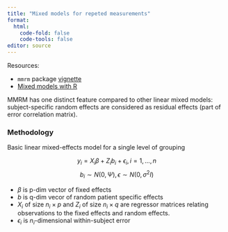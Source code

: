 ```yaml
---
title: "Mixed models for repeted measurements"
format: 
  html:
    code-fold: false
    code-tools: false
editor: source
---
```


Resources: 

* `mmrm` package [vignette](https://openpharma.github.io/mmrm/latest-tag/articles/methodological_introduction.html)
* [Mixed models with R](https://m-clark.github.io/mixed-models-with-R/random_intercepts.html)

MMRM has one distinct feature compared to other linear mixed models: subject-specific random effects are considered as residual effects (part of error correlation matrix).

### Methodology 

Basic linear mixed-effects model for a single level of grouping

$$
y_i = X_i \beta + Z_i b_i + \epsilon_i, i = 1, ..., n
$$
$$
b_i \sim N(0, \Psi), \epsilon \sim N(0, \sigma^2 I)
$$

* $\beta$ is p-dim vector of fixed effects
* $b$ is q-dim vecor of random patient specific effects
* $X_i$ of size $n_i \times p$ and $Z_i$ of size $n_i \times q$ are regressor matrices relating observations to the fixed effects and random effects.
* $\epsilon_i$ is $n_i$-dimensional within-subject error
 




